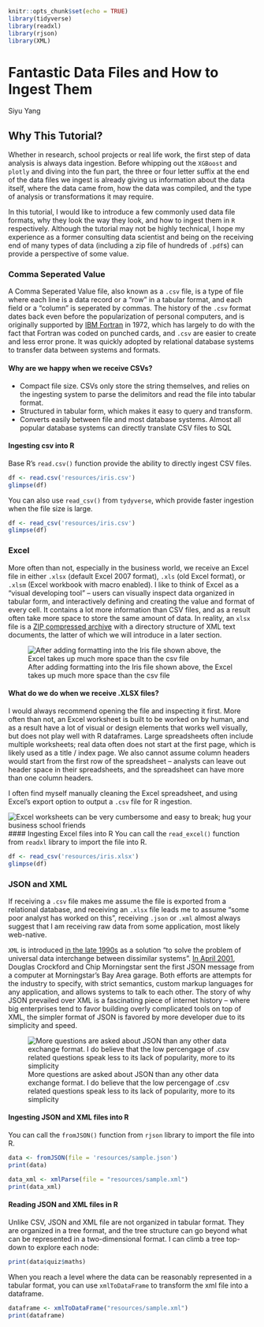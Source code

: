 ```r
knitr::opts_chunk$set(echo = TRUE)
library(tidyverse)
library(readxl)
library(rjson)
library(XML)

```

# Fantastic Data Files and How to Ingest Them

Siyu Yang

## Why This Tutorial?
Whether in research, school projects or real life work, the first step of data analysis is always data ingestion. Before whipping out the `XGBoost` and `plotly` and diving into the fun part, the three or four letter suffix at the end of the data files we ingest is already giving us information about the data itself, where the data came from, how the data was compiled, and the type of analysis or transformations it may require. 

In this tutorial, I would like to introduce a few commonly used data file formats, why they look the way they look, and how to ingest them in `R` respectively. Although the tutorial may not be highly technical, I hope my experience as a former consulting data scientist and being on the receiving end of many types of data (including a zip file of hundreds of `.pdf`s) can provide a perspective of some value.

### Comma Seperated Value
A Comma Seperated Value file, also known as a `.csv` file, is a type of file where each line is a data record or a "row" in a tabular format, and each field or a "column" is seperated by commas. The history of the `.csv` format dates back even before the popularization of personal computers, and is originally supported by [IBM Fortran](https://blog.sqlizer.io/posts/csv-history/) in 1972, which has largely to do with the fact that Fortran was coded on punched cards, and `.csv` are easier to create and less error prone. It was quickly adopted by relational database systems to transfer data between systems and formats.

#### Why are we happy when we receive CSVs?
- Compact file size. CSVs only store the string themselves, and relies on the ingesting system to parse the delimitors and read the file into tabular format.
- Structured in tabular form, which makes it easy to query and transform.
- Converts easily between file and most database systems. Almost all popular database systems can directly translate CSV files to SQL

#### Ingesting csv into R
Base R's `read.csv()` function provide the ability to directly ingest CSV files.
```r
df <- read.csv('resources/iris.csv')
glimpse(df)
```
You can also use `read_csv()` from `tydyverse`, which provide faster ingestion when the file size is large.

```r
df <- read_csv('resources/iris.csv')
glimpse(df)
```

### Excel
More often than not, especially in the business world, we receive an Excel file in either `.xlsx` (default Excel 2007 format), `.xls` (old Excel format), or `.xlsm` (Excel workbook with macro enabled). I like to think of Excel as a "visual developing tool" -- users can visually inspect data organized in tabular form, and interactively defining and creating the value and format of every cell. It contains a lot more information than CSV files, and as a result often take more space to store the same amount of data. In reality, an `xlsx` file is a [ZIP compressed archive](https://en.wikipedia.org/wiki/Microsoft_Excel) with a directory structure of XML text documents, the latter of which we will introduce in a later section.

![After adding formatting into the Iris file shown above, the Excel takes up much more space than the csv file](resources/fig1.png)

#### What do we do when we receive .XLSX files?
I would always recommend opening the file and inspecting it first. More often than not, an Excel worksheet is built to be worked on by human, and as a result have a lot of visual or design elements that works well visually, but does not play well with R dataframes. Large spreadsheets often include multiple worksheets; real data often does not start at the first page, which is likely used as a title / index page. We also cannot assume column headers would start from the first row of the spreadsheet -- analysts can leave out header space in their spreadsheets, and the spreadsheet can have more than one column headers.

I often find myself manually cleaning the Excel spreadsheet, and using Excel's export option to output a `.csv` file for R ingestion.

![Excel worksheets can be very cumbersome and easy to break; hug your business school friends](resources/fig2.png)
#### Ingesting Excel files into R
You can call the `read_excel()` function from `readxl` library to import the file into R.

```r
df <- read_csv('resources/iris.xlsx')
glimpse(df)
```
### JSON and XML
If receiving a `.csv` file makes me assume the file is exported from a relational database, and receiving an `.xlsx` file leads me to assume "some poor analyst has worked on this", receiving `.json` or `.xml` almost always suggest that I am receiving raw data from some application, most likely web-native.

`XML` is introduced [in the late 1990s](https://www.toptal.com/web/json-vs-xml-part-1) as a solution "to solve the problem of universal data interchange between dissimilar systems". [In April 2001](https://twobithistory.org/2017/09/21/the-rise-and-rise-of-json.html), Douglas Crockford and Chip Morningstar sent the first JSON message from a computer at Morningstar’s Bay Area garage. Both efforts are attempts for the industry to specify, with strict semantics, custom markup languages for any application, and allows systems to talk to each other. The story of why JSON prevailed over XML is a fascinating piece of internet history -- where big enterprises tend to favor building overly complicated tools on top of XML, the simpler format of JSON is favored by more developer due to its simplicity and speed.

![More questions are asked about JSON than any other data exchange format. I do believe that the low percengage of .csv related questions speak less to its lack of popularity, more to its simplicity](sample_files/fig2.png)

#### Ingesting JSON and XML files into R
You can call the `fromJSON()` function from `rjson` library to import the file into R.

```r
data <- fromJSON(file = 'resources/sample.json')
print(data)
```
```r
data_xml <- xmlParse(file = "resources/sample.xml")
print(data_xml)

```
#### Reading JSON and XML files in R

Unlike CSV, JSON and XML file are not organized in tabular format. They are organized in a tree format, and the tree structure can go beyond what can be represented in a two-dimensional format. I can climb a tree top-down to explore each node:

```r
print(data$quiz$maths)
```

When you reach a level where the data can be reasonably represented in a tabular format, you can use `xmlToDataFrame` to transform the xml file into a dataframe.

```r
dataframe <- xmlToDataFrame("resources/sample.xml")
print(dataframe)
```



